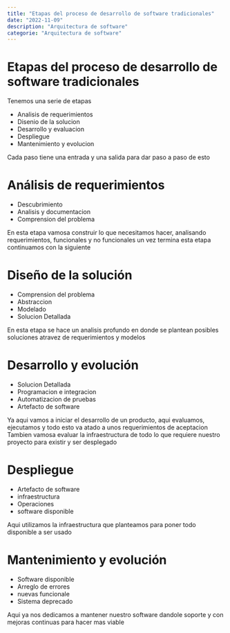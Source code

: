 ```yaml
---
title: "Etapas del proceso de desarrollo de software tradicionales"
date: "2022-11-09"
description: "Arquitectura de software"
categorie: "Arquitectura de software"
---
```


# Etapas del proceso de desarrollo de software tradicionales

<Paragraph>Tenemos una serie de etapas</Paragraph>

- Analisis de requerimientos
- Disenio de la solucion
- Desarrollo y evaluacion
- Despliegue
- Mantenimiento y evolucion

<Paragraph>
  Cada paso tiene una entrada y una salida para dar paso a paso de esto
</Paragraph>

# Análisis de requerimientos

- Descubrimiento
- Analisis y documentacion
- Comprension del problema

<Paragraph>
  En esta etapa vamosa construir lo que necesitamos hacer, analisando
  requerimientos, funcionales y no funcionales un vez termina esta etapa
  continuamos con la siguiente
</Paragraph>

# Diseño de la solución

- Comprension del problema
- Abstraccion
- Modelado
- Solucion Detallada

<Paragraph>
  En esta etapa se hace un analisis profundo en donde se plantean posibles
  soluciones atravez de requerimientos y modelos
</Paragraph>

# Desarrollo y evolución

- Solucion Detallada
- Programacion e integracion
- Automatizacion de pruebas
- Artefacto de software

<Paragraph>
  Ya aqui vamos a iniciar el desarrollo de un producto, aqui evaluamos,
  ejecutamos y todo esto va atado a unos requerimientos de aceptacion
</Paragraph>
<Paragraph>
  Tambien vamosa evaluar la infraestructura de todo lo que requiere nuestro
  proyecto para existir y ser desplegado
</Paragraph>

# Despliegue

- Artefacto de software
- infraestructura
- Operaciones
- software disponible

<Paragraph>
  Aqui utilizamos la infraestructura que planteamos para poner todo disponible a
  ser usado
</Paragraph>

# Mantenimiento y evolución

- Software disponible
- Arreglo de errores
- nuevas funcionale
- Sistema deprecado

<Paragraph>
  Aqui ya nos dedicamos a mantener nuestro software dandole soporte y con
  mejoras continuas para hacer mas viable
</Paragraph>
